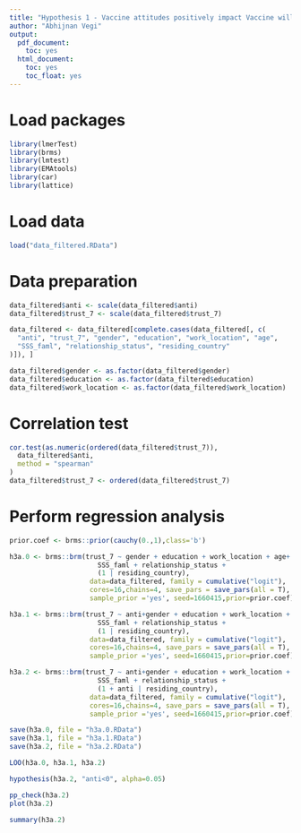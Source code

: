 ```yaml
---
title: "Hypothesis 1 - Vaccine attitudes positively impact Vaccine willingness"
author: "Abhijnan Vegi"
output:
  pdf_document:
    toc: yes
  html_document:
    toc: yes
    toc_float: yes
---
```


# Load packages
```r
library(lmerTest)
library(brms)
library(lmtest)
library(EMAtools)
library(car)
library(lattice)
```

# Load data
```r
load("data_filtered.RData")
```

# Data preparation
```r
data_filtered$anti <- scale(data_filtered$anti)
data_filtered$trust_7 <- scale(data_filtered$trust_7)

data_filtered <- data_filtered[complete.cases(data_filtered[, c(
  "anti", "trust_7", "gender", "education", "work_location", "age",
  "SSS_faml", "relationship_status", "residing_country"
)]), ]

data_filtered$gender <- as.factor(data_filtered$gender)
data_filtered$education <- as.factor(data_filtered$education)
data_filtered$work_location <- as.factor(data_filtered$work_location)
```

# Correlation test
```r
cor.test(as.numeric(ordered(data_filtered$trust_7)),
  data_filtered$anti,
  method = "spearman"
)
data_filtered$trust_7 <- ordered(data_filtered$trust_7)
```

# Perform regression analysis

```r
prior.coef <- brms::prior(cauchy(0.,1),class='b')

h3a.0 <- brms::brm(trust_7 ~ gender + education + work_location + age+
                      SSS_faml + relationship_status +
                      (1 | residing_country),
                    data=data_filtered, family = cumulative("logit"),
                    cores=16,chains=4, save_pars = save_pars(all = T),
                    sample_prior ='yes', seed=1660415,prior=prior.coef)

h3a.1 <- brms::brm(trust_7 ~ anti+gender + education + work_location + age+
                      SSS_faml + relationship_status +
                      (1 | residing_country),
                    data=data_filtered, family = cumulative("logit"),
                    cores=16,chains=4, save_pars = save_pars(all = T),
                    sample_prior ='yes', seed=1660415,prior=prior.coef)

h3a.2 <- brms::brm(trust_7 ~ anti+gender + education + work_location + age+
                      SSS_faml + relationship_status +
                      (1 + anti | residing_country),
                    data=data_filtered, family = cumulative("logit"),
                    cores=16,chains=4, save_pars = save_pars(all = T),
                    sample_prior ='yes', seed=1660415,prior=prior.coef)
```

```r
save(h3a.0, file = "h3a.0.RData")
save(h3a.1, file = "h3a.1.RData")
save(h3a.2, file = "h3a.2.RData")
```

```r
LOO(h3a.0, h3a.1, h3a.2)
```

```r
hypothesis(h3a.2, "anti<0", alpha=0.05)
```

```r
pp_check(h3a.2)
plot(h3a.2)
```

```r
summary(h3a.2)
```

